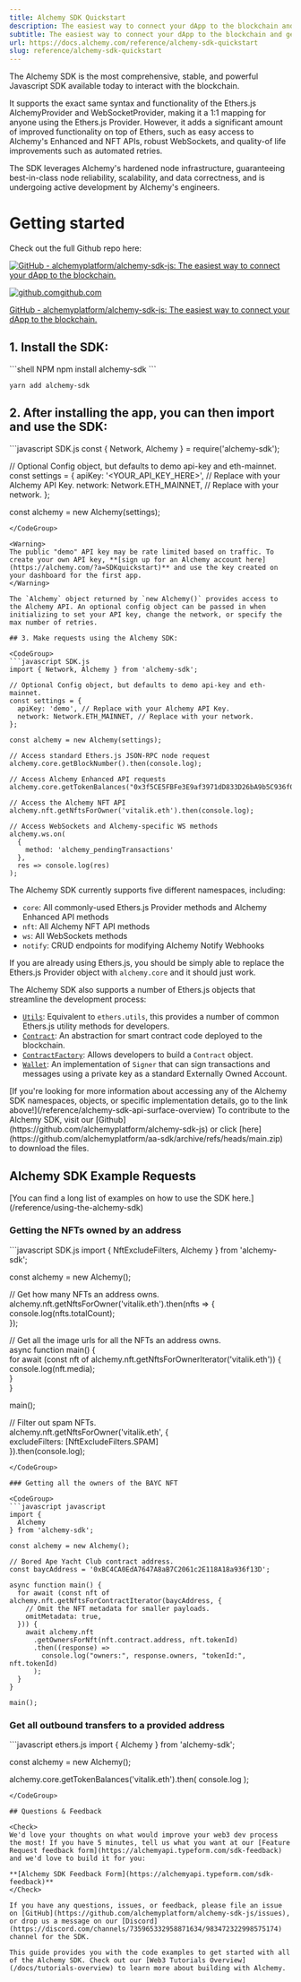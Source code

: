 ```yaml
---
title: Alchemy SDK Quickstart
description: The easiest way to connect your dApp to the blockchain and get the power of Alchemy's infrastructure. Just download, write two lines of code, and go.
subtitle: The easiest way to connect your dApp to the blockchain and get the power of Alchemy's infrastructure. Just download, write two lines of code, and go.
url: https://docs.alchemy.com/reference/alchemy-sdk-quickstart
slug: reference/alchemy-sdk-quickstart
---
```


The Alchemy SDK is the most comprehensive, stable, and powerful Javascript SDK available today to interact with the blockchain.

It supports the exact same syntax and functionality of the Ethers.js AlchemyProvider and WebSocketProvider, making it a 1:1 mapping for anyone using the Ethers.js Provider. However, it adds a significant amount of improved functionality on top of Ethers, such as easy access to Alchemy's Enhanced and NFT APIs, robust WebSockets, and quality-of life improvements such as automated retries.

The SDK leverages Alchemy's hardened node infrastructure, guaranteeing best-in-class node reliability, scalability, and data correctness, and is undergoing active development by Alchemy's engineers.

# Getting started

Check out the full Github repo here:

[![GitHub - alchemyplatform/alchemy-sdk-js: The easiest way to connect your dApp to the blockchain.](alchemy-sdk-js.png)](https://github.com/alchemyplatform/alchemy-sdk-js)

[![github.com](favicon.ico)github.com](https://github.com/alchemyplatform/alchemy-sdk-js)

[GitHub - alchemyplatform/alchemy-sdk-js: The easiest way to connect your dApp to the blockchain.](https://github.com/alchemyplatform/alchemy-sdk-js)

## 1. Install the SDK:

<CodeGroup>
  ```shell NPM
  npm install alchemy-sdk
  ```

  ```text Yarn
  yarn add alchemy-sdk
  ```
</CodeGroup>

## 2. After installing the app, you can then import and use the SDK:

<CodeGroup>
  ```javascript SDK.js
  const { Network, Alchemy } = require('alchemy-sdk');

  // Optional Config object, but defaults to demo api-key and eth-mainnet.
  const settings = {
    apiKey: '<YOUR_API_KEY_HERE>', // Replace with your Alchemy API Key.
    network: Network.ETH_MAINNET, // Replace with your network.
  };

  const alchemy = new Alchemy(settings);
  ```
</CodeGroup>

<Warning>
  The public "demo" API key may be rate limited based on traffic. To create your own API key, **[sign up for an Alchemy account here](https://alchemy.com/?a=SDKquickstart)** and use the key created on your dashboard for the first app.
</Warning>

The `Alchemy` object returned by `new Alchemy()` provides access to the Alchemy API. An optional config object can be passed in when initializing to set your API key, change the network, or specify the max number of retries.

## 3. Make requests using the Alchemy SDK:

<CodeGroup>
  ```javascript SDK.js
  import { Network, Alchemy } from 'alchemy-sdk';

  // Optional Config object, but defaults to demo api-key and eth-mainnet.
  const settings = {
    apiKey: 'demo', // Replace with your Alchemy API Key.
    network: Network.ETH_MAINNET, // Replace with your network.
  };

  const alchemy = new Alchemy(settings);

  // Access standard Ethers.js JSON-RPC node request
  alchemy.core.getBlockNumber().then(console.log);

  // Access Alchemy Enhanced API requests
  alchemy.core.getTokenBalances("0x3f5CE5FBFe3E9af3971dD833D26bA9b5C936f0bE").then(console.log);

  // Access the Alchemy NFT API
  alchemy.nft.getNftsForOwner('vitalik.eth').then(console.log);

  // Access WebSockets and Alchemy-specific WS methods
  alchemy.ws.on(
    {
      method: 'alchemy_pendingTransactions'
    },
    res => console.log(res)
  );
  ```
</CodeGroup>

The Alchemy SDK currently supports five different namespaces, including:

* `core`: All commonly-used Ethers.js Provider methods and Alchemy Enhanced API methods
* `nft`: All Alchemy NFT API methods
* `ws`: All WebSockets methods
* `notify`: CRUD endpoints for modifying Alchemy Notify Webhooks

If you are already using Ethers.js, you should be simply able to replace the Ethers.js Provider object with `alchemy.core` and it should just work.

The Alchemy SDK also supports a number of Ethers.js objects that streamline the development process:

* [`Utils`](https://docs.ethers.io/v5/api/utils/): Equivalent to `ethers.utils`, this provides a number of common Ethers.js utility methods for developers.
* [`Contract`](https://docs.ethers.io/v5/api/contract/contract/): An abstraction for smart contract code deployed to the blockchain.
* [`ContractFactory`](https://docs.ethers.io/v5/api/contract/contract-factory/): Allows developers to build a `Contract` object.
* [`Wallet`](https://docs.ethers.io/v5/api/signer/#Wallet): An implementation of `Signer` that can sign transactions and messages using a private key as a standard Externally Owned Account.

<Info>
  [If you're looking for more information about accessing any of the Alchemy SDK namespaces, objects, or specific implementation details, go to the link above!](/reference/alchemy-sdk-api-surface-overview)
</Info>

<Info>
  To contribute to the Alchemy SDK, visit our [Github](https://github.com/alchemyplatform/alchemy-sdk-js) or click [here](https://github.com/alchemyplatform/aa-sdk/archive/refs/heads/main.zip) to download the files.
</Info>

## Alchemy SDK Example Requests

<Info>
  [You can find a long list of examples on how to use the SDK here.](/reference/using-the-alchemy-sdk)
</Info>

### Getting the NFTs owned by an address

<CodeGroup>
  ```javascript SDK.js
  import {  
    NftExcludeFilters,  
    Alchemy  
  } from 'alchemy-sdk';

  const alchemy = new Alchemy();

  // Get how many NFTs an address owns.  
  alchemy.nft.getNftsForOwner('vitalik.eth').then(nfts => {  
    console.log(nfts.totalCount);  
  });

  // Get all the image urls for all the NFTs an address owns.  
  async function main() {  
    for await (const nft of alchemy.nft.getNftsForOwnerIterator('vitalik.eth')) {  
      console.log(nft.media);  
    }  
  }

  main();

  // Filter out spam NFTs.  
  alchemy.nft.getNftsForOwner('vitalik.eth', {  
    excludeFilters: [NftExcludeFilters.SPAM]  
  }).then(console.log);
  ```
</CodeGroup>

### Getting all the owners of the BAYC NFT

<CodeGroup>
  ```javascript javascript
  import {
    Alchemy
  } from 'alchemy-sdk';

  const alchemy = new Alchemy();

  // Bored Ape Yacht Club contract address.
  const baycAddress = '0xBC4CA0EdA7647A8aB7C2061c2E118A18a936f13D';

  async function main() {
    for await (const nft of alchemy.nft.getNftsForContractIterator(baycAddress, {
      // Omit the NFT metadata for smaller payloads.
      omitMetadata: true,
    })) {
      await alchemy.nft
        .getOwnersForNft(nft.contract.address, nft.tokenId)
        .then((response) =>
          console.log("owners:", response.owners, "tokenId:", nft.tokenId)
        );
    }
  }

  main();
  ```
</CodeGroup>

### Get all outbound transfers to a provided address

<CodeGroup>
  ```javascript ethers.js
  import { Alchemy } from 'alchemy-sdk';

  const alchemy = new Alchemy();

  alchemy.core.getTokenBalances('vitalik.eth').then(
    console.log
  );
  ```
</CodeGroup>

## Questions & Feedback

<Check>
  We'd love your thoughts on what would improve your web3 dev process the most! If you have 5 minutes, tell us what you want at our [Feature Request feedback form](https://alchemyapi.typeform.com/sdk-feedback) and we'd love to build it for you:

  **[Alchemy SDK Feedback Form](https://alchemyapi.typeform.com/sdk-feedback)**
</Check>

If you have any questions, issues, or feedback, please file an issue on [GitHub](https://github.com/alchemyplatform/alchemy-sdk-js/issues), or drop us a message on our [Discord](https://discord.com/channels/735965332958871634/983472322998575174) channel for the SDK.

This guide provides you with the code examples to get started with all of the Alchemy SDK. Check out our [Web3 Tutorials Overview](/docs/tutorials-overview) to learn more about building with Alchemy.
